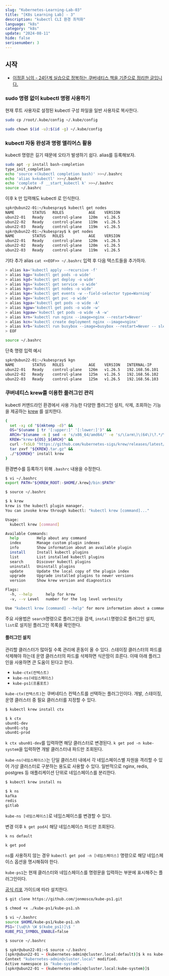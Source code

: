 ```yaml
---
slug: "Kubernetes-Learning-Lab-03"
title: "[K8s Learning Lab] - 3"
description: "kubectl CLI 환경 최적화"
language: "k8s"
category: "k8s"
update: "2024-08-11"
hide: false
serisenumber: 3
---
```


## 시작

- [이정훈 님의 - 24단계 실습으로 정복하는 쿠버네티스 책을 기준으로 정리한 글입니다.](https://m.yes24.com/Goods/Detail/115187666)

### sudo 명령 없이 kubectl 명령 사용하기

현재 루트 사용자로 설정된 kubectl 구성 파일을 일반 사용자로 복사한다.

```bash
sudo cp /root/.kube/config ~/.kube/config

sudo chown $(id -u):$(id -g) ~/.kube/config
```

### kubectl 자동 완성과 명령 앨리어스 활용

kubectl 명령은 길기 때문에 오타가 발생하기 쉽다. alias를 등록해보자.

```bash
sudo apt -y install bash-completion
type_init_completion
echo 'source <(kubectl completion bash)' >>~/.bashrc
echo 'alias k=kubectl' >>~/.bashrc
echo 'complete -F __start_kubectl k' >>~/.bashrc
source ~/.bashrc
```

이후 k 만 입력해도 kubectl 로 인식한다.

```bash
spkr@ubun22-01:~/kubespray$ kubectl get nodes
NAME        STATUS   ROLES           AGE    VERSION
ubun22-01   Ready    control-plane   120m   v1.26.5
ubun22-02   Ready    control-plane   119m   v1.26.5
ubun22-03   Ready    control-plane   119m   v1.26.5
spkr@ubun22-01:~/kubespray$ k get nodes
NAME        STATUS   ROLES           AGE    VERSION
ubun22-01   Ready    control-plane   120m   v1.26.5
ubun22-02   Ready    control-plane   120m   v1.26.5
ubun22-03   Ready    control-plane   119m   v1.26.5
```

기타 추가 alias `cat <<EOF>> ~/.bashrc` 입력 후 다음 텍스트들을 추가하자.

```bash
> alias ka='kubectl apply --recursive -f'
> alias kgp='kubectl get pods -o wide'
> alias kgd='kubectl get deploy -o wide'
> alias kgs='kubectl get service -o wide'
> alias kgn='kubectl get nodes -o wide'
> alias kge='kubectl get events -w --field-selector type=Warning'
> alias kgv='kubectl get pvc -o wide'
> alias kgpa='kubectl get pods -o wide -A'
> alias kgpw='kubectl get pods -o wide -w'
> alias kgpaw='kubectl get pods -o wide -A -w'
> alias krn='kubectl run nginx --image=nginx --restart=Never'
> alias kcn='kubectl create deployment nginx --image=nginx'
> alias krb='kubectl run busybox --image=busybox --restart=Never -- sleep 1d'
> EOF

source ~/.bashrc
```

단축 명령 입력 예시

```bash
spkr@ubun22-01:~/kubespray$ kgn
NAME        STATUS   ROLES           AGE    VERSION   INTERNAL-IP      EXTERNAL-IP   OS-IMAGE             KERNEL-VERSION       CONTAINER-RUNTIME
ubun22-01   Ready    control-plane   126m   v1.26.5   192.168.56.101   <none>        Ubuntu 22.04.4 LTS   5.15.0-118-generic   containerd://1.7.1
ubun22-02   Ready    control-plane   125m   v1.26.5   192.168.56.102   <none>        Ubuntu 22.04.4 LTS   5.15.0-118-generic   containerd://1.7.1
ubun22-03   Ready    control-plane   125m   v1.26.5   192.168.56.103   <none>        Ubuntu 22.04.4 LTS   5.15.0-118-generic   containerd://1.7.1
```

### 쿠버네티스 krew를 이용한 플러그인 관리

kubectl 커맨드라인 환경에서 사용 가능한 다양한 플러그인 설치, 삭제, 조회하는 기능을 제공하는 [krew](https://krew.sigs.k8s.io/docs/user-guide/setup/install/) 를 설치한다.

```bash
(
  set -x; cd "$(mktemp -d)" &&
  OS="$(uname | tr '[:upper:]' '[:lower:]')" &&
  ARCH="$(uname -m | sed -e 's/x86_64/amd64/' -e 's/\(arm\)\(64\)\?.*/\1\2/' -e 's/aarch64$/arm64/')" &&
  KREW="krew-${OS}_${ARCH}" &&
  curl -fsSLO "https://github.com/kubernetes-sigs/krew/releases/latest/download/${KREW}.tar.gz" &&
  tar zxvf "${KREW}.tar.gz" &&
  ./"${KREW}" install krew
)
```

환경변수를 등록하기 위해 `.bashrc` 내용을 수정한다.

```bash
$ vi ~/.bashrc
export PATH="${KREW_ROOT:-$HOME/.krew}/bin:$PATH"

$ source ~/.bashrc

$ k krew
krew is the kubectl plugin manager.
You can invoke krew through kubectl: "kubectl krew [command]..."

Usage:
  kubectl krew [command]

Available Commands:
  help        Help about any command
  index       Manage custom plugin indexes
  info        Show information about an available plugin
  install     Install kubectl plugins
  list        List installed kubectl plugins
  search      Discover kubectl plugins
  uninstall   Uninstall plugins
  update      Update the local copy of the plugin index
  upgrade     Upgrade installed plugins to newer versions
  version     Show krew version and diagnostics

Flags:
  -h, --help      help for krew
  -v, --v Level   number for the log level verbosity

Use "kubectl krew [command] --help" for more information about a command.
```

주요 사용법은 `search`명령으로 플러그인을 검색, `install`명령으로 플러그인 설치, `list`로 설치된 플러그인 목록을 확인한다.

#### 플러그인 설치

관리할 클러스터가 많아질 수록 관리에 혼동이 올 수 있다. 스테이징 클러스터의 파드를 삭제해야 하는데 운영 클러스터의 파드를 삭제하면 식은땀이 흐른다. 이때 아래 플러그인을 사용하면 큰 도움이 된다고 한다.

- `kube-ctx(컨텍스트)`
- `kube-ns(네임스페이스)`
- `kube-ps1(프롬포트)`

`kube-ctx(컨텍스트)`는 쿠버네티스 컨텍스트를 선택하는 플러그인이다. 개발, 스테이징, 운영 클러스터 중 필요 클러스터를 지정할 수 있다.

```bash
$ kubectl krew install ctx

$ k ctx
ubun01-dev
ubun01-stg
ubun01-prod
```

`k ctx ubun01-dev`를 입력하면 해당 클러스터로 변경된다. `k get pod -n kube-system`을 입력하면 개발 클러스터내 파드만 조회된다.

`kube-ns(네임스페이스)`는 단일 클러스터 내에서 각 네임스페이스별 자원을 격리할 수 있어 가상 클러스터로 구분하는 용도로 사용할 수 있다. 일반적으로 nginx, redis, postgres 등 애플리케이션 단위로 네임스페이스를 분리한다.

```bash
$ kubectl krew install ns

$ k ns
kafka
redis
gitlab
```

`kube-ns [네임스페이스]`로 네임스페이스를 변경할 수 있다.

변경 이후 `k get pod`시 해당 네임스페이스 파드만 조회된다.

```bash
k ns default

k get pod
```

`ns`를 사용하지 않는 경우 `kubectl get pod -n [네임스페이스]` 명령으로 해당 네임스페이스 옵션을 명시해줘야 한다.

`kube-ps1`는 현재 클러스터와 네임스페이스를 명령문을 입력하는 부분에 표시해주는 플러그인이다.

[공식 리포](https://github.com/jonmosco/kube-ps1) 가이드에 따라 설치한다.

```bash
$ git clone https://github.com/jonmosco/kube-ps1.git

$ chmod +x ./kube-ps1/kube-ps1.sh

$ vi ~/.bashrc
source $HOME/kube-ps1/kube-ps1.sh
PS1='[\u@\h \W $(kube_ps1)]\$ '
KUBE_PS1_SYMBOL_ENABLE=false

$ source ~/.bashrc

$ spkr@ubun22-01:~$ source ~/.bashrc
[spkr@ubun22-01 ~ (kubernetes-admin@cluster.local:default)]$ k ns kube-system
Context "kubernetes-admin@cluster.local" modified.
Active namespace is "kube-system".
[spkr@ubun22-01 ~ (kubernetes-admin@cluster.local:kube-system)]$
```